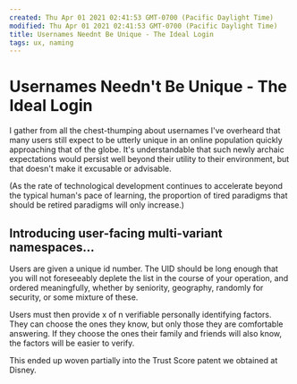 ```yaml
---
created: Thu Apr 01 2021 02:41:53 GMT-0700 (Pacific Daylight Time)
modified: Thu Apr 01 2021 02:41:53 GMT-0700 (Pacific Daylight Time)
title: Usernames Neednt Be Unique - The Ideal Login
tags: ux, naming
---
```


# Usernames Needn't Be Unique - The Ideal Login

I gather from all the chest-thumping about usernames I've overheard that many users still expect to be utterly unique in an online population quickly approaching that of the globe. It's understandable that such newly archaic expectations would persist well beyond their utility to their environment, but that doesn't make it excusable or advisable.

(As the rate of technological development continues to accelerate beyond the typical human's pace of learning, the proportion of tired paradigms that should be retired paradigms will only increase.)

## Introducing user-facing multi-variant namespaces...

Users are given a unique id number. The UID should be long enough that you will not foreseeably deplete the list in the course of your operation, and ordered meaningfully, whether by seniority, geography, randomly for security, or some mixture of these.

Users must then provide x of n verifiable personally identifying factors. They can choose the ones they know, but only those they are comfortable answering. If they choose the ones their family and friends will also know, the factors will be easier to verify.

This ended up woven partially into the Trust Score patent we obtained at Disney.
